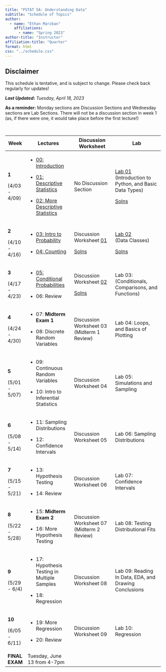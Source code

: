 ```yaml
---
title: "PSTAT 5A: Understanding Data"
subtitle: "Schedule of Topics"
author:
  - name: "Ethan Marzban"
    affiliations:
      - name: "Spring 2023"
author-title: "Instructor"
affiliation-title: "Quarter"
format: html
css: "../schedule.css"
---
```


::: callout-caution
## Disclaimer

This schedule is tentative, and is subject to change. Please check back regularly for updates!
:::

***Last Updated*****:** *Tuesday, April 18, 2023*\

**As a reminder:** Monday sections are Discussion Sections and Wednesday sections are Lab Sections. There will not be a discussion section in week 1 (as, if there were one, it would take place before the first lecture!)

\

+----------------+-------------------------------------------------------------------------------------------------------------------------------------------+-----------------------------------------------------------------------------------------------------------------------------------+----------------------------------------------------------------------------------------------------------------------------------------------------------+
| Week           | Lectures                                                                                                                                  | Discussion Worksheet                                                                                                              | Lab                                                                                                                                                      |
+================+===========================================================================================================================================+===================================================================================================================================+==========================================================================================================================================================+
| **1**          | -   <a href = "Lectures/Lecture00/Lec00.html" class = "button label-outline" target = "_blank">00: Introduction</a> <br />                | No Discussion Section                                                                                                             | <a href = "Labs/Lab01_v2/lab01_v2.qmd" class = "button label-outline" target = "_blank">Lab 01</a> <br /> (Introduction to Python, and Basic Data Types) |
|                |                                                                                                                                           |                                                                                                                                   |                                                                                                                                                          |
| (4/03 - 4/09)  | -   <a href = "Lectures/Lecture01/Lec01_v2.html" class = "button label-outline" target = "_blank">01: Descriptive Statistics</a> <br />   |                                                                                                                                   | <a href = "../Files/Labs/Lab01_Solns.pdf" class = "button label-outline" target = "_blank">Solns <br />                                                  |
|                |                                                                                                                                           |                                                                                                                                   |                                                                                                                                                          |
|                | -   <a href = "Lectures/Lecture02/Lec02.html" class = "button label-outline" target = "_blank">02: More Descriptive Statistics</a> <br /> |                                                                                                                                   |                                                                                                                                                          |
+----------------+-------------------------------------------------------------------------------------------------------------------------------------------+-----------------------------------------------------------------------------------------------------------------------------------+----------------------------------------------------------------------------------------------------------------------------------------------------------+
| **2**          | -   <a href = "Lectures/Lecture03/Lec03.html" class = "button label-outline" target = "_blank">03: Intro to Probability</a> <br />        | Discussion Worksheet <a href = "../Files/Wkshts/Wksht01_blank.pdf" class = "button label-outline" target = "_blank">01</a> <br /> | <a href = "Labs/Lab02/lab02.qmd" class = "button label-outline" target = "_blank">Lab 02</a> <br /> (Data Classes)                                       |
|                |                                                                                                                                           |                                                                                                                                   |                                                                                                                                                          |
| (4/10 - 4/16)  | -   <a href = "Lectures/Lecture04/Lec04.html" class = "button label-outline" target = "_blank">04: Counting</a> <br />                    | <a href = "../Files/Wkshts/Wksht01_solns.pdf" class = "button label-outline" target = "_blank">Solns <br />                       | <a href = "../Files/Labs/Lab02_Solns.pdf" class = "button label-outline" target = "_blank">Solns <br />                                                  |
+----------------+-------------------------------------------------------------------------------------------------------------------------------------------+-----------------------------------------------------------------------------------------------------------------------------------+----------------------------------------------------------------------------------------------------------------------------------------------------------+
| **3**          | -   <a href = "Lectures/Lecture05/Lec05.html" class = "button label-outline" target = "_blank">05: Conditional Probabilities</a> <br />   | Discussion Worksheet <a href = "../Files/Wkshts/Wksht02_blank.pdf" class = "button label-outline" target = "_blank">02</a> <br /> | Lab 03: (Conditionals, Comparisons, and Functions)                                                                                                       |
|                |                                                                                                                                           |                                                                                                                                   |                                                                                                                                                          |
| (4/17 - 4/23)  | -   06: Review                                                                                                                            | <a href = "../Files/Wkshts/Wksht02_solns.pdf" class = "button label-outline" target = "_blank">Solns <br />                       |                                                                                                                                                          |
+----------------+-------------------------------------------------------------------------------------------------------------------------------------------+-----------------------------------------------------------------------------------------------------------------------------------+----------------------------------------------------------------------------------------------------------------------------------------------------------+
| **4**          | -   07: **Midterm Exam 1**                                                                                                                | Discussion Worksheet 03 (Midterm 1 Review)                                                                                        | Lab 04: Loops, and Basics of Plotting                                                                                                                    |
|                |                                                                                                                                           |                                                                                                                                   |                                                                                                                                                          |
| (4/24 - 4/30)  | -   08: Discrete Random Variables                                                                                                         |                                                                                                                                   |                                                                                                                                                          |
+----------------+-------------------------------------------------------------------------------------------------------------------------------------------+-----------------------------------------------------------------------------------------------------------------------------------+----------------------------------------------------------------------------------------------------------------------------------------------------------+
| **5**          | -   09: Continuous Random Variables                                                                                                       | Discussion Worksheet 04                                                                                                           | Lab 05: Simulations and Sampling                                                                                                                         |
|                |                                                                                                                                           |                                                                                                                                   |                                                                                                                                                          |
| (5/01 - 5/07)  | -   10: Intro to Inferential Statistics                                                                                                   |                                                                                                                                   |                                                                                                                                                          |
+----------------+-------------------------------------------------------------------------------------------------------------------------------------------+-----------------------------------------------------------------------------------------------------------------------------------+----------------------------------------------------------------------------------------------------------------------------------------------------------+
| **6**          | -   11: Sampling Distributions                                                                                                            | Discussion Worksheet 05                                                                                                           | Lab 06: Sampling Distributions                                                                                                                           |
|                |                                                                                                                                           |                                                                                                                                   |                                                                                                                                                          |
| (5/08 - 5/14)  | -   12: Confidence Intervals                                                                                                              |                                                                                                                                   |                                                                                                                                                          |
+----------------+-------------------------------------------------------------------------------------------------------------------------------------------+-----------------------------------------------------------------------------------------------------------------------------------+----------------------------------------------------------------------------------------------------------------------------------------------------------+
| **7**          | -   13: Hypothesis Testing                                                                                                                | Discussion Worksheet 06                                                                                                           | Lab 07: Confidence Intervals                                                                                                                             |
|                |                                                                                                                                           |                                                                                                                                   |                                                                                                                                                          |
| (5/15 - 5/21)  | -   14: Review                                                                                                                            |                                                                                                                                   |                                                                                                                                                          |
+----------------+-------------------------------------------------------------------------------------------------------------------------------------------+-----------------------------------------------------------------------------------------------------------------------------------+----------------------------------------------------------------------------------------------------------------------------------------------------------+
| **8**          | -   15: **Midterm Exam 2**                                                                                                                | Discussion Worksheet 07 (Midterm 2 Review)                                                                                        | Lab 08: Testing Distributional Fits                                                                                                                      |
|                |                                                                                                                                           |                                                                                                                                   |                                                                                                                                                          |
| (5/22 - 5/28)  | -   16: More Hypothesis Testing                                                                                                           |                                                                                                                                   |                                                                                                                                                          |
+----------------+-------------------------------------------------------------------------------------------------------------------------------------------+-----------------------------------------------------------------------------------------------------------------------------------+----------------------------------------------------------------------------------------------------------------------------------------------------------+
| **9**          | -   17: Hypothesis Testing in Multiple Samples                                                                                            | Discussion Worksheet 08                                                                                                           | Lab 09: Reading In Data, EDA, and Drawing Conclusions                                                                                                    |
|                |                                                                                                                                           |                                                                                                                                   |                                                                                                                                                          |
| (5/29 - 6/4)   | -   18: Regression                                                                                                                        |                                                                                                                                   |                                                                                                                                                          |
+----------------+-------------------------------------------------------------------------------------------------------------------------------------------+-----------------------------------------------------------------------------------------------------------------------------------+----------------------------------------------------------------------------------------------------------------------------------------------------------+
| **10**         | -   19: More Regression                                                                                                                   | Discussion Worksheet 09                                                                                                           | Lab 10: Regression                                                                                                                                       |
|                |                                                                                                                                           |                                                                                                                                   |                                                                                                                                                          |
| (6/05 - 6/11)  | -   20: Review                                                                                                                            |                                                                                                                                   |                                                                                                                                                          |
+----------------+-------------------------------------------------------------------------------------------------------------------------------------------+-----------------------------------------------------------------------------------------------------------------------------------+----------------------------------------------------------------------------------------------------------------------------------------------------------+
| **FINAL EXAM** | Tuesday, June 13 from 4-7pm                                                                                                               |                                                                                                                                   |                                                                                                                                                          |
+----------------+-------------------------------------------------------------------------------------------------------------------------------------------+-----------------------------------------------------------------------------------------------------------------------------------+----------------------------------------------------------------------------------------------------------------------------------------------------------+
